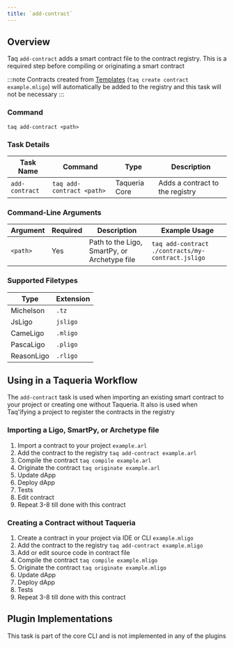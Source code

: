 ```yaml
---
title: `add-contract`
---
```


## Overview

Taq `add-contract` adds a smart contract file to the contract registry. This is a required step before compiling or originating a smart contract

:::note
Contracts created from [Templates](/docs/features/templates) (`taq create contract example.mligo`) will automatically be added to the registry and this task will not be necessary
:::


### Command

```shell
taq add-contract <path> 
```

### Task Details

| Task Name      | Command                       | Type           | Description                     | 
| -------------- | ----------------------------- | -------------- | ------------------------------- |
| `add-contract` | `taq add-contract <path> `    | Taqueria Core  | Adds a contract to the registry |

### Command-Line Arguments

| Argument       | Required | Description                                  | Example Usage                                     |
| -------------- | -------- | -------------------------------------------- | ------------------------------------------------- |
| `<path>`       | Yes      | Path to the Ligo, SmartPy, or Archetype file | `taq add-contract ./contracts/my-contract.jsligo` |

### Supported Filetypes

| Type             | Extension  |
| ---------------- | ---------- |
| Michelson        | `.tz`      |
| JsLigo           | `jsligo`   |
| CameLigo         | `.mligo`   |
| PascaLigo        | `.pligo`   |     
| ReasonLigo       | `.rligo`   |


## Using in a Taqueria Workflow

The `add-contract` task is used when importing an existing smart contract to your project or creating one without Taqueria.  It also is used when Taq'ifying a project to register the contracts in the registry

### Importing a Ligo, SmartPy, or Archetype file

1. Import a contract to your project `example.arl`
2. Add the contract to the registry `taq add-contract example.arl`
3. Compile the contract `taq compile example.arl`
4. Originate the contract `taq originate example.arl`
5. Update dApp
6. Deploy dApp
7. Tests
8. Edit contract
9. Repeat 3-8 till done with this contract

### Creating a Contract without Taqueria 

1. Create a contract in your project via IDE or CLI `example.mligo`
2. Add the contract to the registry `taq add-contract example.mligo`
3. Add or edit source code in contract file
4. Compile the contract `taq compile example.mligo`
5. Originate the contract `taq originate example.mligo`
6. Update dApp
7. Deploy dApp
8. Tests
9. Repeat 3-8 till done with this contract

## Plugin Implementations

This task is part of the core CLI and is not implemented in any of the plugins
